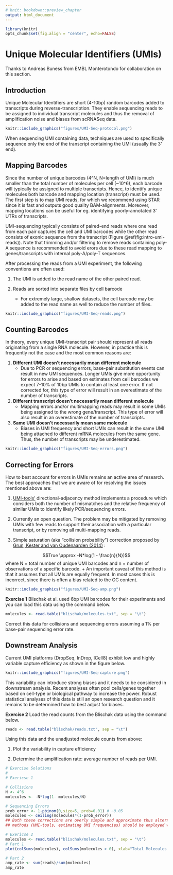 ```yaml
---
# knit: bookdown::preview_chapter
output: html_document
---
```


```r
library(knitr)
opts_chunk$set(fig.align = "center", echo=FALSE)
```

# Unique Molecular Identifiers (UMIs)

Thanks to Andreas Buness from EMBL Monterotondo for collaboration on this section.

## Introduction

Unique Molecular Identifiers are short (4-10bp) random barcodes added to transcripts during reverse-transcription. They enable sequencing reads to be assigned to individual transcript molecules and thus the removal of amplification noise and biases from scRNASeq data. 

```r
knitr::include_graphics("figures/UMI-Seq-protocol.png")
```

When sequencing UMI containing data, techniques are used to specifically sequence only the end of the transcript containing the UMI (usually the 3' end).

## Mapping Barcodes

Since the number of unique barcodes (4^N, N=length of UMI) is much smaller than the total number of molecules per cell (~10^6), each barcode will typically be assigned to multiple transcripts. Hence, to identify unique molecules both barcode and mapping location (transcript) must be used. The first step is to map UMI reads, for which we recommend using STAR since it is fast and outputs good quality BAM-alignments. Moreover, mapping locations can be useful for eg. identifying poorly-annotated 3' UTRs of transcripts.

UMI-sequencing typically consists of paired-end reads where one read from each pair captures the cell and UMI barcodes while the other read consists of exonic sequence from the transcript (Figure \@ref(fig:intro-umi-reads)). Note that trimming and/or filtering to remove reads containing poly-A sequence is recommended to avoid erors due to these read mapping to genes/transcripts with internal poly-A/poly-T sequences.

After processing the reads from a UMI experiment, the following conventions are often used:

1. The UMI is added to the read name of the other paired read. 

2. Reads are sorted into separate files by cell barcode
	+ For extremely large, shallow datasets, the cell barcode may be added to the read name as well to reduce the number of files.

```r
knitr::include_graphics("figures/UMI-Seq-reads.png")
```

## Counting Barcodes

In theory, every unique UMI-transcript pair should represent all reads originating from a single RNA molecule. However, in practice this is frequently not the case and the most common reasons are:

1. __Different UMI doesn't necessarily mean different molecule__
	+ Due to PCR or sequencing errors, base-pair substitution events can result in new UMI sequences. Longer UMIs give more opportunity for errors to arise and based on estimates from cell barcodes we expect 7-10% of 10bp UMIs to contain at least one error. If not corrected for, this type of error will result in an overestimate of the number of transcripts.

2. __Different transcript doesn't necessarily mean different molecule__
	+ Mapping errors and/or multimapping reads may result in some UMIs being assigned to the wrong gene/transcript. This type of error will also result in an overestimate of the number of transcripts.

3. __Same UMI doesn't necessarily mean same molecule__
	+ Biases in UMI frequency and short UMIs can result in the same UMI being attached to different mRNA molecules from the same gene. Thus, the number of transcripts may be underestimated.

```r
knitr::include_graphics("figures/UMI-Seq-errors.png")
```

## Correcting for Errors

How to best account for errors in UMIs remains an active area of research. The best approaches that we are aware of for resolving the issues mentioned above are:

1. [UMI-tools'](https://github.com/CGATOxford/UMI-tools) directional-adjacency method implements a procedure which considers both the number of mismatches and the relative frequency of similar UMIs to identify likely PCR/sequencing errors.

2. Currently an open question. The problem may be mitigated by removing UMIs with few reads to support their association with a particular transcript, or by removing all multi-mapping reads.

3. Simple saturation (aka "collision probability") correction proposed by [Grun, Kester and van Oudenaarden (2014)](http://www.nature.com/nmeth/journal/v11/n6/full/nmeth.2930.html#methods) :

$$True \approx -N*log(1 - \frac{n}{N})$$ 
where N = total number of unique UMI barcodes and n = number of observations of a specific barcode.
	+ An important caveat of this method is that it assumes that all UMIs are equally frequent. In most cases this is incorrect, since there is often a bias related to the GC content. 

```r
knitr::include_graphics("figures/UMI-Seq-amp.png")
```

__Exercise 1__ Blischak et al. used 6bp UMI barcodes for their experiments and you can load this data using the command below.

```r
molecules <- read.table("blischak/molecules.txt", sep = "\t")
```

Correct this data for collisions and sequencing errors assuming a 1% per base-pair sequencing error rate.

## Downstream Analysis

Current UMI platforms (DropSeq, InDrop, ICell8) exhibit low and highly variable capture efficiency as shown in the figure below. 

```r
knitr::include_graphics("figures/UMI-Seq-capture.png")
```

This variability can introduce strong biases and it needs to be considered in downstream analysis. Recent analyses often pool cells/genes together based on cell-type or biological pathway to increase the power. Robust statistical analyses of this data is still an open research question and it remains to be determined how to best adjust for biases.

__Exercise 2__ Load the read counts from the Blischak data using the command below.

```r
reads <- read.table("blischak/reads.txt", sep = "\t")
```
Using this data and the unadjusted molecule counts from above:

1. Plot the variability in capture efficiency

2. Determine the amplification rate: average number of reads per UMI.

```r
# Exercise Solutions
# 
# Exericse 1

# Collisions
N <- 4^6
molecules <- -N*log(1- molecules/N)

# Sequencing Errors
prob_error <- 1-pbinom(0,size=5, prob=0.01) # ~0.05
molecules <- ceiling(molecules*(1-prob_error))
## Both these corrections are overly simple and approximate thus alternative 
## methods (UMI-tools, estimating UMI frequencies) should be employed whenever possible.

# Exericse 2
molecules <- read.table("blischak/molecules.txt", sep = "\t")
# Part 1
plot(colSums(molecules), colSums(molecules > 0), xlab="Total Molecules Detected", ylab="Total Genes Detected")

# Part 2
amp_rate <- sum(reads)/sum(molecules)
amp_rate
```
